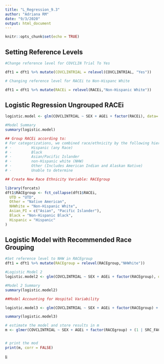 ```yaml
---
title: "L_Regression_9.3"
author: "Adriana RM"
date: "9/3/2020"
output: html_document
---
```


```r
knitr::opts_chunk$set(echo = TRUE)

```

## Setting Reference Levels 
```r
#Change reference level for COVCLIN Trial To Yes

dft1 = dft1 %>% mutate(COVCLINTRIAL = relevel(COVCLINTRIAL, "Yes"))

# Changing reference level for RACEi to Non-Hispanc White

dft1 = dft1 %>% mutate(RACEi = relevel(RACEi,"Non-Hispanic White"))


```

## Logistic Regression Ungrouped RACEi

```r

logistic.model <- glm(COVCLINTRIAL ~ SEX + AGEi + factor(RACEi), data= dft1, family = 'binomial')

#Model Summary
summary(logistic.model)

```

```r
## Group RACEi according to:
# For categorizations, we combined race/ethnicity by the following hierarchy:
# ·         Hispanic (any Race)
# ·         Black
# ·         Asian/Pacific Islander 
# ·         non-Hispanic white (NHW)
# ·         Other (Includes American Indian and Alaskan Native)
# ·         Unable to determine

## Create New Race Ethnicity Variable: RACEgroup 

library(forcats)
dft1$RACEgroup <- fct_collapse(dft1$RACEi,
  UTD = "UTD",
  Other = "Native American",
  NHWhite = "Non-Hispanic White",
  Asian_PI = c("Asian", "Pacific Islander"),
  Black = "Non-Hispanic Black",
  Hispanic = "Hispanic"
)

```

## Logistic Model with Recommended Race Grouping
```r

#Set reference level to NHW in RACEgroup
dft1 = dft1 %>% mutate(RACEgroup = relevel(RACEgroup,"NHWhite"))

#Logistic Model 2
logistic.model2 <- glm(COVCLINTRIAL ~ SEX + AGEi + factor(RACEgroup), data= dft1, family = 'binomial')

#Model 2 Summary
summary(logistic.model2)

```
```r
##Model Accounting for Hospital Variability

logistic.model3 <- glm(COVCLINTRIAL ~ SEX + AGEi + factor(RACEgroup) + (1/SRC_FAC_ID), data= dft1, family = 'binomial')

summary(logistic.model3)

```
```r

# estimate the model and store results in m
m <- glmer(COVCLINTRIAL ~ SEX + AGEi + factor(RACEgroup) + (1 | SRC_FAC_ID ), data = dft1, family = binomial)


# print the mod
print(m, corr = FALSE)

```
li

